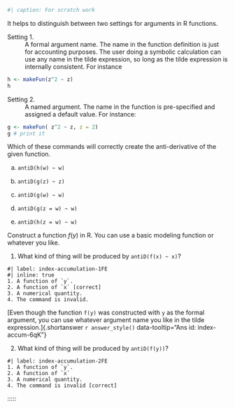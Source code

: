 ::: {.panel-tabset}

```r
#| caption: For scratch work

```

It helps to distinguish between two settings for arguments in R functions.

Setting 1.
: A formal argument name. The name in the function definition is just for accounting purposes. The user doing a symbolic calculation can use any name in the tilde expression, so long as the tilde expression is internally consistent. For instance

```r
h <- makeFun(z^2 ~ z)
h
```


Setting 2. 
: A named argument. The name in the function is pre-specified and assigned a default value. For instance:

```r
g <- makeFun( z^2 ~ z, z = 2)
g # print it
```

Which of these commands will correctly create the anti-derivative of the given function.

a. `antiD(h(w) ~ w)`

b. `antiD(g(z) ~ z)`

c. `antiD(g(w) ~ w)`

d. `antiD(g(z = w) ~ w)`
 
e. `antiD(h(z = w) ~ w)`




Construct a function $f(y)$ in R. You can use a basic modeling function or whatever you like.

1. What kind of thing will be produced by `antiD(f(x) ~ x)`?

```mcq
#| label: index-accumulation-1FE
#| inline: true
1. A function of `y`.
2. A function of `x` [correct]
3. A numerical quantity.
4. The command is invalid. 
```

[Even though the function `f(y)` was constructed with `y` as the formal argument, you can use whatever argument name you like in the tilde expression.]{.shortanswer `r answer_style()` data-tooltip="Ans id: index-accum-6qK"}


2. What kind of thing will be produced by `antiD(f(y))`?

```mcq
#| label: index-accumulation-2FE
1. A function of `y`.
2. A function of `x`
3. A numerical quantity.
4. The command is invalid [correct]
```


:::



:::::
<!-- accumulation -->
